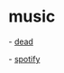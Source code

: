 
= music =

- [[https://archive.org/details/fav-jpmor|dead]]

- [[https://open.spotify.com/user/jayman386|spotify]]
